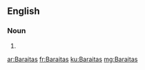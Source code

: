 ==English==

===Noun===
{{head|en|plural}}

# {{plural of|Baraita|lang=en|nocat=1}}

[[ar:Baraitas]]
[[fr:Baraitas]]
[[ku:Baraitas]]
[[mg:Baraitas]]